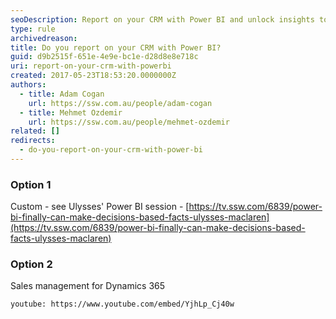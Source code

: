 ```yaml
---
seoDescription: Report on your CRM with Power BI and unlock insights to drive sales performance, customer engagement, and data-driven decision making.
type: rule
archivedreason:
title: Do you report on your CRM with Power BI?
guid: d9b2515f-651e-4e9e-bc1e-d28d8e8e718c
uri: report-on-your-crm-with-powerbi
created: 2017-05-23T18:53:20.0000000Z
authors:
  - title: Adam Cogan
    url: https://ssw.com.au/people/adam-cogan
  - title: Mehmet Ozdemir
    url: https://ssw.com.au/people/mehmet-ozdemir
related: []
redirects:
  - do-you-report-on-your-crm-with-power-bi
---
```


### Option 1

Custom - see Ulysses' Power BI session - [https://tv.ssw.com/6839/power-bi-finally-can-make-decisions-based-facts-ulysses-maclaren](https://tv.ssw.com/6839/power-bi-finally-can-make-decisions-based-facts-ulysses-maclaren)
### Option 2

Sales management for Dynamics 365

`youtube: https://www.youtube.com/embed/YjhLp_Cj40w`